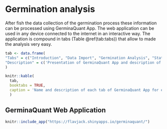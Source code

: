 # Germination analysis

After fish the data collection of the germination process these information can be processed using GerminaQuant App. The web application can be used in any device connected to the internet in an interactive way. The application is compound in tabs (Table \@ref(tab:tabs)) that allow to made the analysis very easy. 


```r
tab <- data.frame( 
"Tabs" = c("Introduction", "Data Import", "Germination Analysis", "Statisdtical Analysis", "Germination in Time", "Box Plot"), 
"Description" = c('Presentation of GerminaQuant App and description of the germination variables', "Allow to upload the fieldbook, visualize all the data set for analysis and choose the frequency of the germination.", "Calculate automatically the germination variables and export the data file.", "Allow to choose the variables according the experimental design for analysis of variance and automatically calculate and plot the mean comparison test for the variables selected.", "Selecting the independent variable, allows to plot the germination process.", "Exploratory data graph for evaluate the dispersion of the data throw the box plot (outlier and overlapping detection values).")
)

knitr::kable(
  tab, 
  booktabs = TRUE,
  caption = 'Name and description of each tab of GerminaQuant App for evaluate and analyze the  germination process'
  )
```


## GerminaQuant Web Application

```r

knitr::include_app("https://flavjack.shinyapps.io/germinaquant/")

```


